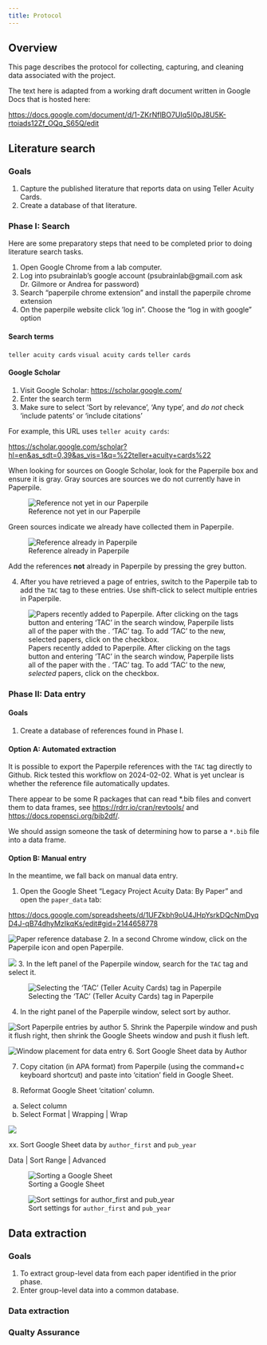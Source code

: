 ```yaml
---
title: Protocol
---
```


## Overview

This page describes the protocol for collecting, capturing, and cleaning data associated with the project.

The text here is adapted from a working draft document written in Google Docs that is hosted here:

<https://docs.google.com/document/d/1-ZKrNflBO7UIq5I0pJ8U5K-rtoiads12Zf_OQq_S65Q/edit>

## Literature search

### Goals

1. Capture the published literature that reports data on using Teller Acuity Cards.
2. Create a database of that literature.

### Phase I: Search

::: {.callout-note}

Here are some preparatory steps that need to be completed prior to doing literature search tasks.

1. Open Google Chrome from a lab computer.
2. Log into psubrainlab’s google account (psubrainlab@gmail.com ask Dr. Gilmore or Andrea for password)
2. Search “paperpile chrome extension” and install the paperpile chrome extension
3. On the paperpile website click ‘log in”. Choose the “log in with google” option

:::

#### Search terms

`teller acuity cards`
`visual acuity cards`
`teller cards`

#### Google Scholar

1. Visit Google Scholar: <https://scholar.google.com/>
2. Enter the search term
3. Make sure to select 'Sort by relevance', 'Any type', and *do not* check 'include patents' or 'include citations'

For example, this URL uses `teller acuity cards`:

<https://scholar.google.com/scholar?hl=en&as_sdt=0,39&as_vis=1&q=%22teller+acuity+cards%22>

When looking for sources on Google Scholar, look for the Paperpile box and ensure it is gray. 
Gray sources are sources we do not currently have in Paperpile. 

![Reference not yet in our Paperpile](include/img/google-scholar-not-in-paperpile.png)

Green sources indicate we already have collected them in Paperpile. 

![Reference already in Paperpile](include/img/google-scholar-already-in-paperpile.png)

Add the references **not** already in Paperpile by pressing the grey button.

4. After you have retrieved a page of entries, switch to the Paperpile tab to add the `TAC` tag to these entries. Use shift-click to select multiple entries in Paperpile.

![Papers recently added to Paperpile. After clicking on the tags button and entering 'TAC' in the search window, Paperpile lists all of the paper with the . 'TAC' tag. To add 'TAC' to the new, *selected* papers, click on the checkbox.](include/img/paperpile-add-tac-tag.png)

### Phase II: Data entry

#### Goals

1. Create a database of references found in Phase I.

#### Option A: Automated extraction

::: {.callout-note}

It is possible to export the Paperpile references with the `TAC` tag directly to Github.
Rick tested this workflow on 2024-02-02.
What is yet unclear is whether the reference file automatically updates.

There appear to be some R packages that can read *.bib files and convert them to data frames, see <https://rdrr.io/cran/revtools/> and <https://docs.ropensci.org/bib2df/>.

:::

We should assign someone the task of determining how to parse a `*.bib` file into a data frame.

#### Option B: Manual entry

In the meantime, we fall back on manual data entry.

1. Open the Google Sheet "Legacy Project Acuity Data: By Paper" and open the `paper_data` tab:

<https://docs.google.com/spreadsheets/d/1UFZkbh9oU4JHpYsrkDQcNmDyqD4J-qB74dhyMzIkqKs/edit#gid=2144658778>

![Paper reference database](include/img/visual-acuity-legacy-by-paper-paper_data.png){#fig-googlesheet-for-entering-refs}
2. In a second Chrome window, click on the Paperpile icon and open Paperpile.

![](include/img/open-paperpile-in-chrome.png)
3. In the left panel of the Paperpile window, search for the `TAC` tag and select it.

![Selecting the 'TAC' (Teller Acuity Cards) tag in Paperpile](include/img/paperpile-select-tac-tag.png)

4. In the right panel of the Paperpile window, select sort by author.

![Sort Paperpile entries by author](include/img/paperpile-sort-by-author.png)
5. Shrink the Paperpile window and push it flush right, then shrink the Google Sheets window and push it flush left.

![Window placement for data entry](include/img/googlesheets-left-paperpile-right.png)
6. Sort Google Sheet data by Author

7. Copy citation (in APA format) from Paperpile (using the command+c keyboard shortcut) and paste into 'citation' field in Google Sheet.

8. Reformat Google Sheet 'citation' column.

a. Select column
b. Select Format | Wrapping | Wrap 

![](include/img/reformat-wrap-citation.png)

xx. Sort Google Sheet data by `author_first` and `pub_year`

Data | Sort Range | Advanced 

![Sorting a Google Sheet](include/img/sort-google-sheet-author-pub-year.png)

![Sort settings for `author_first` and `pub_year`](include/img/google-sheet-sort-parameter-settings.png)

## Data extraction

### Goals

1. To extract group-level data from each paper identified in the prior phase.
2. Enter group-level data into a common database.

### Data extraction

### Qualty Assurance


